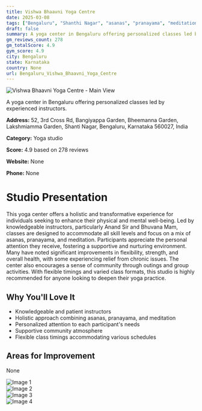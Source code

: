 ```yaml
---
title: Vishwa Bhaavni Yoga Centre
date: 2025-03-08
tags: ["Bengaluru", "Shanthi Nagar", "asanas", "pranayama", "meditation", "supportive atmosphere", "holistic approach", "Bengaluru"]  
draft: false
summary: A yoga center in Bengaluru offering personalized classes led by experienced instructors.
gm_reviews_count: 278
gm_totalScore: 4.9
gym_score: 4.9
city: Bengaluru
state: Karnataka
country: None
url: Bengaluru_Vishwa_Bhaavni_Yoga_Centre
---
```


<div className="aspect-[16/9] relative my-8">
  <img 
    src="https://lh5.googleusercontent.com/p/AF1QipO_K81hT0MbkKUzIsn9agYRYSUoSlrjyjZBayUk=w1920-h1080-k-no"
    alt="Vishwa Bhaavni Yoga Centre - Main View"
    className="object-cover absolute inset-0 w-full h-full rounded-lg"
  />
</div>

A yoga center in Bengaluru offering personalized classes led by experienced instructors.

**Address:** 52, 3rd Cross Rd, Bangiyappa Garden, Bheemanna Garden, Lakshmiamma Garden, Shanti Nagar, Bengaluru, Karnataka 560027, India

**Category:** Yoga studio

**Score:** 4.9 based on 278 reviews

**Website:** None

**Phone:** None

# Studio Presentation

This yoga center offers a holistic and transformative experience for individuals seeking to enhance their physical and mental well-being. Led by knowledgeable instructors, particularly Anand Sir and Bhuvana Mam, classes are designed to accommodate all skill levels and focus on a mix of asanas, pranayama, and meditation. Participants appreciate the personal attention they receive, fostering a supportive and nurturing environment. Many have noted significant improvements in flexibility, strength, and overall health, with some experiencing relief from chronic issues. The center also encourages a sense of community through outings and group activities. With flexible timings and varied class formats, this studio is highly recommended for anyone looking to deepen their yoga practice.

## Why You'll Love It

- Knowledgeable and patient instructors
- Holistic approach combining asanas, pranayama, and meditation
- Personalized attention to each participant's needs
- Supportive community atmosphere
- Flexible class timings accommodating various schedules

## Areas for Improvement

None

<div className="grid grid-cols-1 xl:grid-cols-2 gap-4 my-8">
<div className="aspect-[4/3] relative"><img src="https://lh3.googleusercontent.com/p/AF1QipPkAR186UKNSRUQawf0KF30pOn_O2NQPrOoOF4P=w1920-h1080-k-no" alt="Image 1" className="object-cover absolute inset-0 w-full h-full rounded-lg" /></div>
<div className="aspect-[4/3] relative"><img src="https://lh5.googleusercontent.com/p/AF1QipMBxhNdxOnWjU4X_EvkpVs3fcunQjMUCJmDKCCj=w1920-h1080-k-no" alt="Image 2" className="object-cover absolute inset-0 w-full h-full rounded-lg" /></div>
<div className="aspect-[4/3] relative"><img src="https://lh5.googleusercontent.com/p/AF1QipMdAfTjHEmzvRDhuTdamG0TLfpdJYalBXj0Uvl0=w1920-h1080-k-no" alt="Image 3" className="object-cover absolute inset-0 w-full h-full rounded-lg" /></div>
<div className="aspect-[4/3] relative"><img src="https://lh5.googleusercontent.com/p/AF1QipP_tkuX8bkQbdXnxb6ygZ-SENwWQo1UjAdnluV5=w1920-h1080-k-no" alt="Image 4" className="object-cover absolute inset-0 w-full h-full rounded-lg" /></div>
</div>